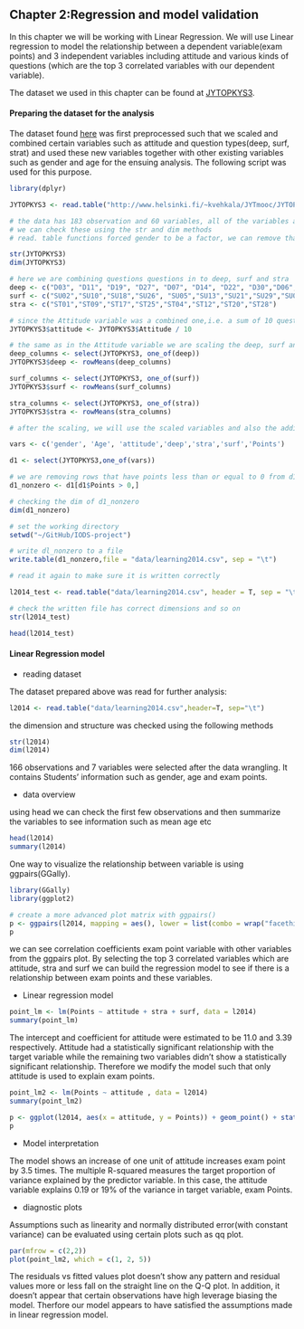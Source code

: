 ## Chapter 2:Regression and model validation

In this chapter we will be working with Linear Regression. We will use Linear regression to model the relationship between a dependent variable(exam points) and 3 independent variables including attitude and various kinds of questions (which are the top 3 correlated variables with our dependent variable).


The dataset we used in this chapter can be found at [JYTOPKYS3](http://www.helsinki.fi/~kvehkala/JYTmooc/JYTOPKYS3-meta.txt).

#### Preparing the dataset for the analysis

The dataset found [here](http://www.helsinki.fi/~kvehkala/JYTmooc/JYTOPKYS3-data.txt) was first preprocessed such that we scaled and combined certain variables such as attitude and question types(deep, surf, strat) and used these new variables together with other existing variables such as gender and age for the ensuing analysis. The following script was used for this purpose.
```r
library(dplyr)

JYTOPKYS3 <- read.table("http://www.helsinki.fi/~kvehkala/JYTmooc/JYTOPKYS3-data.txt", header = T, sep = '\t')

# the data has 183 observation and 60 variables, all of the variables are of data type numeric except gender which is a factor
# we can check these using the str and dim methods
# read. table functions forced gender to be a factor, we can remove that if we want

str(JYTOPKYS3)
dim(JYTOPKYS3)

# here we are combining questions questions in to deep, surf and stra
deep <- c("D03", "D11", "D19", "D27", "D07", "D14", "D22", "D30","D06",  "D15", "D23", "D31")
surf <- c("SU02","SU10","SU18","SU26", "SU05","SU13","SU21","SU29","SU08","SU16","SU24","SU32")
stra <- c("ST01","ST09","ST17","ST25","ST04","ST12","ST20","ST28")

# since the Attitude variable was a combined one,i.e. a sum of 10 questions, here we are scaling it back by dividing by 10
JYTOPKYS3$attitude <- JYTOPKYS3$Attitude / 10

# the same as in the Attitude variable we are scaling the deep, surf and stra combined variables by taking their means
deep_columns <- select(JYTOPKYS3, one_of(deep))
JYTOPKYS3$deep <- rowMeans(deep_columns)

surf_columns <- select(JYTOPKYS3, one_of(surf))
JYTOPKYS3$surf <- rowMeans(surf_columns)

stra_columns <- select(JYTOPKYS3, one_of(stra))
JYTOPKYS3$stra <- rowMeans(stra_columns)

# after the scaling, we will use the scaled variables and also the additional variables gender, age and points  to make a new data frame called d1

vars <- c('gender', 'Age', 'attitude','deep','stra','surf','Points')

d1 <- select(JYTOPKYS3,one_of(vars))

# we are removing rows that have points less than or equal to 0 from d1 and reassigning it ot d1_nonzero
d1_nonzero <- d1[d1$Points > 0,]

# checking the dim of d1_nonzero
dim(d1_nonzero)

# set the working directory
setwd("~/GitHub/IODS-project")

# write dl_nonzero to a file
write.table(d1_nonzero,file = "data/learning2014.csv", sep = "\t")

# read it again to make sure it is written correctly

l2014_test <- read.table("data/learning2014.csv", header = T, sep = "\t")

# check the written file has correct dimensions and so on
str(l2014_test)

head(l2014_test)
```

#### Linear Regression model

- reading dataset

The dataset prepared above was read for further analysis:

```r
l2014 <- read.table("data/learning2014.csv",header=T, sep="\t")
```
the dimension and structure was checked using the following methods
```r
str(l2014)
dim(l2014)
```
166 observations and 7 variables were selected after the data wrangling. It contains Students' information such as gender, age and exam points.

- data overview

using head we can check the first few observations and then summarize the variables to see information such as mean age etc
```r
head(l2014)
summary(l2014)
```
One way to visualize the relationship between variable is using ggpairs(GGally).
```r
library(GGally)
library(ggplot2)

# create a more advanced plot matrix with ggpairs()
p <- ggpairs(l2014, mapping = aes(), lower = list(combo = wrap("facethist", bins = 20)))
p 
```

we can see correlation coefficients exam point variable with other variables from the ggpairs plot. By selecting the top 3 correlated variables which are attitude, stra and surf we can build the regression model to see if there is a relationship between exam points and these variables.

- Linear regression model


```r
point_lm <- lm(Points ~ attitude + stra + surf, data = l2014)
summary(point_lm)
```
The intercept and coefficient for attitude were estimated to be 11.0 and 3.39 respectively. Attitude had a statistically significant relationship with the target variable while the remaining two variables didn't show a statistically significant relationship. Therefore we modify the model such that only attitude is used to explain exam points. 
```r
point_lm2 <- lm(Points ~ attitude , data = l2014)
summary(point_lm2)

p <- ggplot(l2014, aes(x = attitude, y = Points)) + geom_point() + stat_smooth(method = "lm", formula = y ~ x, size = 1)
p
```

- Model interpretation

The model shows an increase of one unit of attitude increases exam point by 3.5 times. The multiple R-squared measures the target proportion of variance explained by the predictor variable. In this case, the attitude variable explains 0.19 or 19% of the variance in target variable, exam Points. 


- diagnostic plots

Assumptions such as linearity and normally distributed error(with constant variance) can be evaluated using certain plots such as qq plot.

```r
par(mfrow = c(2,2))
plot(point_lm2, which = c(1, 2, 5))
```

The residuals vs fitted values plot doesn't show any pattern and residual values more or less fall on the straight line on the Q-Q plot. In addition, it doesn't appear that certain observations have high leverage biasing the model. Therfore our model appears to have satisfied the assumptions made in linear regression model. 